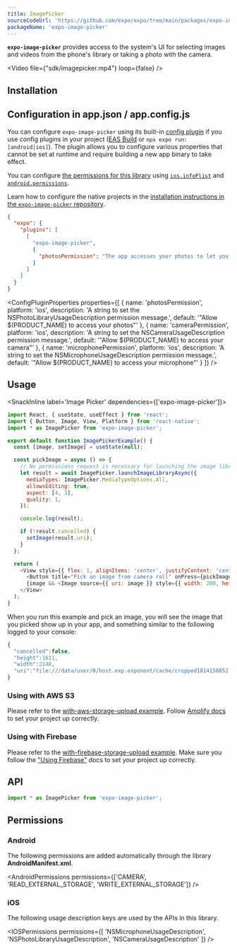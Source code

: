```yaml
---
title: ImagePicker
sourceCodeUrl: 'https://github.com/expo/expo/tree/main/packages/expo-image-picker'
packageName: 'expo-image-picker'
---
```



**`expo-image-picker`** provides access to the system's UI for selecting images and videos from the phone's library or taking a photo with the camera.

<Video file={"sdk/imagepicker.mp4"} loop={false} />

<PlatformsSection android emulator ios simulator web />

## Installation

<APIInstallSection />

## Configuration in app.json / app.config.js

You can configure `expo-image-picker` using its built-in [config plugin](/guides/config-plugins) if you use config plugins in your project ([EAS Build](/build/introduction) or `npx expo run:[android|ios]`). The plugin allows you to configure various properties that cannot be set at runtime and require building a new app binary to take effect.

<ConfigClassic>

You can configure [the permissions for this library](#permissions) using [`ios.infoPlist`](../config/app.md#infoplist) and [`android.permissions`](../config/app.md#permissions).

</ConfigClassic>

<ConfigReactNative>

Learn how to configure the native projects in the [installation instructions in the `expo-image-picker` repository](https://github.com/expo/expo/tree/main/packages/expo-image-picker#installation-in-bare-react-native-projects).

</ConfigReactNative>

<ConfigPluginExample>

```json
{
  "expo": {
    "plugins": [
      [
        "expo-image-picker",
        {
          "photosPermission": "The app accesses your photos to let you share them with your friends."
        }
      ]
    ]
  }
}
```

</ConfigPluginExample>

<ConfigPluginProperties properties={[
{ name: 'photosPermission', platform: 'ios', description: 'A string to set the NSPhotoLibraryUsageDescription permission message.', default: '"Allow $(PRODUCT_NAME) to access your photos"' },
{ name: 'cameraPermission', platform: 'ios', description: 'A string to set the NSCameraUsageDescription permission message.', default: '"Allow $(PRODUCT_NAME) to access your camera"' },
{ name: 'microphonePermission', platform: 'ios', description: 'A string to set the NSMicrophoneUsageDescription permission message.', default: '"Allow $(PRODUCT_NAME) to access your microphone"' }
]} />

## Usage

<SnackInline label='Image Picker' dependencies={['expo-image-picker']}>

```js
import React, { useState, useEffect } from 'react';
import { Button, Image, View, Platform } from 'react-native';
import * as ImagePicker from 'expo-image-picker';

export default function ImagePickerExample() {
  const [image, setImage] = useState(null);

  const pickImage = async () => {
    // No permissions request is necessary for launching the image library
    let result = await ImagePicker.launchImageLibraryAsync({
      mediaTypes: ImagePicker.MediaTypeOptions.All,
      allowsEditing: true,
      aspect: [4, 3],
      quality: 1,
    });

    console.log(result);

    if (!result.cancelled) {
      setImage(result.uri);
    }
  };

  return (
    <View style={{ flex: 1, alignItems: 'center', justifyContent: 'center' }}>
      <Button title="Pick an image from camera roll" onPress={pickImage} />
      {image && <Image source={{ uri: image }} style={{ width: 200, height: 200 }} />}
    </View>
  );
}
```

</SnackInline>

When you run this example and pick an image, you will see the image that you picked show up in your app, and something similar to the following logged to your console:

```javascript
{
  "cancelled":false,
  "height":1611,
  "width":2148,
  "uri":"file:///data/user/0/host.exp.exponent/cache/cropped1814158652.jpg"
}
```

### Using with AWS S3

Please refer to the [with-aws-storage-upload example](https://github.com/expo/examples/tree/master/with-aws-storage-upload). Follow [Amplify docs](https://docs.amplify.aws/) to set your project up correctly.

### Using with Firebase

Please refer to the [with-firebase-storage-upload example](https://github.com/expo/examples/tree/master/with-firebase-storage-upload). Make sure you follow the ["Using Firebase"](/guides/using-firebase/) docs to set your project up correctly.

## API

```js
import * as ImagePicker from 'expo-image-picker';
```

<APISection packageName="expo-image-picker" apiName="ImagePicker" />

## Permissions

### Android

The following permissions are added automatically through the library **AndroidManifest.xml**.

<AndroidPermissions permissions={['CAMERA', 'READ_EXTERNAL_STORAGE', 'WRITE_EXTERNAL_STORAGE']} />

### iOS

The following usage description keys are used by the APIs in this library.

<IOSPermissions permissions={[ 'NSMicrophoneUsageDescription', 'NSPhotoLibraryUsageDescription', 'NSCameraUsageDescription' ]} />
